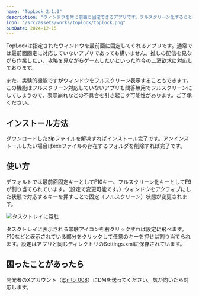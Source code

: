 ```yaml
---
name: "TopLock 2.1.0"
description: "ウィンドウを常に前面に固定できるアプリです。フルスクリーン化することも可能です。"
icon: "/src/assets/works/toplock/toplock.png"
pubDate: 2024-12-15
---
```



<div>
  <DownloadButton href="/works/download/toplock.zip"></DownloadButton>
</div>

TopLockは指定されたウィンドウを最前面に固定してくれるアプリです。通常では最前面固定に対応していないアプリであっても構いません。推しの配信を見ながら作業したい、攻略を見ながらゲームしたいといった昨今の二窓欲求に対応しております。

また、実験的機能ですがウィンドウをフルスクリーン表示することもできます。この機能はフルスクリーン対応していないアプリも問答無用でフルスクリーンにしてしまうので、表示崩れなどの不具合を引き起こす可能性があります。ご了承ください。

## インストール方法

ダウンロードしたzipファイルを解凍すればインストール完了です。アンインストールしたい場合はexeファイルの存在するフォルダを削除すれば完了です。

## 使い方

デフォルトでは最前面固定キーとしてF10キー、フルスクリーン化キーとしてF9が割り当てられています。（設定で変更可能です。）ウィンドウをアクティブにした状態で対応するキーを押すことで固定（フルスクリーン）状態が変更されます。

![タスクトレイに常駐](../../assets/works/toplock/toplock-tasktray.png)

タスクトレイに表示される常駐アイコンを右クリックすれば設定に飛べます。F10などと表示されている部分をクリックして任意のキーを押せば割り当てられます。設定はアプリと同じディレクトリのSettings.xmlに保存されています。

## 困ったことがあったら

開発者のXアカウント（[@nito_008](https://x.com/nito_008)）にDMを送ってください。気が向いたら対応します。
